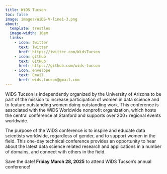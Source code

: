 ```yaml
---
title: WiDS Tucson
toc: false
image: images/WiDS-V-line1-3.png
about: 
  template: trestles
  image-width: 16em
  links:
    - icon: twitter 
      text: Twitter
      href: https://twitter.com/WidsTucson
    - icon: github 
      text: GitHub
      href: https://github.com/wids-tucson
    - icon: envelope 
      text: Email
      href: wids.tucson@gmail.com
---
```


WiDS Tucson is independently organized by the University of Arizona to be part of the mission to increase participation of women in data science and to feature outstanding women doing outstanding work. This conference is associated with the WiDS Worldwide nonprofit organization, which hosts the central conference at Stanford and supports over 200+ regional events worldwide.

The purpose of the WiDS conference is to inspire and educate data scientists worldwide, regardless of gender, and to support women in the field. This one-day technical conference provides an opportunity to hear about the latest data science related research and applications in a number of domains, and connect with others in the field.

Save the date! **Friday March 28, 2025** to attend WiDS Tucson's annual conference!
